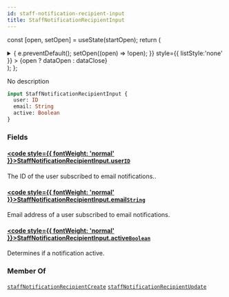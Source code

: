 ```yaml
---
id: staff-notification-recipient-input
title: StaffNotificationRecipientInput
---
```






const [open, setOpen] = useState(startOpen);
return (
<details {...(open ? { open: true } : {})} className="details" style={{ border:'none', boxShadow:'none', background:'var(--ifm-background-color)' }}>
<summary
onClick={(e) => {
e.preventDefault();
setOpen((open) => !open);
}}
style={{ listStyle:'none' }} >
{open ? dataOpen : dataClose}
</summary>
{open && children}
</details>
);
};

No description

```graphql
input StaffNotificationRecipientInput {
  user: ID
  email: String
  active: Boolean
}
```

### Fields

#### [<code style={{ fontWeight: 'normal' }}>StaffNotificationRecipientInput.<b>user</b></code>](#)<Bullet />[`ID`](../../../api-reference/miscellaneous/scalars/id.mdx) <Badge class="badge badge--secondary" text="scalar"/> <Badge class="badge badge--secondary" text="miscellaneous"/>

The ID of the user subscribed to email notifications..

#### [<code style={{ fontWeight: 'normal' }}>StaffNotificationRecipientInput.<b>email</b></code>](#)<Bullet />[`String`](../../../api-reference/miscellaneous/scalars/string.mdx) <Badge class="badge badge--secondary" text="scalar"/> <Badge class="badge badge--secondary" text="miscellaneous"/>

Email address of a user subscribed to email notifications.

#### [<code style={{ fontWeight: 'normal' }}>StaffNotificationRecipientInput.<b>active</b></code>](#)<Bullet />[`Boolean`](../../../api-reference/miscellaneous/scalars/boolean.mdx) <Badge class="badge badge--secondary" text="scalar"/> <Badge class="badge badge--secondary" text="miscellaneous"/>

Determines if a notification active.

### Member Of

[`staffNotificationRecipientCreate`](../../../api-reference/users/mutations/staff-notification-recipient-create.mdx) <Badge class="badge badge--secondary" text="mutation"/><Bullet />[`staffNotificationRecipientUpdate`](../../../api-reference/users/mutations/staff-notification-recipient-update.mdx) <Badge class="badge badge--secondary" text="mutation"/>
